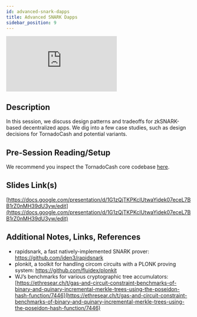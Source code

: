 ```yaml
---
id: advanced-snark-dapps
title: Advanced SNARK Dapps
sidebar_position: 9
---
```


<iframe
  src="https://www.youtube.com/embed/T1yjdoINiuI"
  title="YouTube video player"
  frameborder="0"
  allow="accelerometer; autoplay; clipboard-write; encrypted-media; gyroscope; picture-in-picture"
  allowfullscreen
></iframe>

## Description

In this session, we discuss design patterns and tradeoffs for zkSNARK-based decentralized apps. We dig into a few case studies, such as design decisions for TornadoCash and potential variants.

## Pre-Session Reading/Setup

We recommend you inspect the TornadoCash core codebase [here](https://github.com/tornadocash/tornado-core/).

## Slides Link(s)

[https://docs.google.com/presentation/d/1G1zQjTKPKclUtwaYidek07eceL7BB1rZ0nMH39dU3yw/edit](https://docs.google.com/presentation/d/1G1zQjTKPKclUtwaYidek07eceL7BB1rZ0nMH39dU3yw/edit)

## Additional Notes, Links, References

- rapidsnark, a fast natively-implemented SNARK prover: https://github.com/iden3/rapidsnark
- plonkit, a toolkit for handling circom circuits with a PLONK proving system: https://github.com/fluidex/plonkit
- WJ’s benchmarks for various cryptographic tree accumulators: [https://ethresear.ch/t/gas-and-circuit-constraint-benchmarks-of-binary-and-quinary-incremental-merkle-trees-using-the-poseidon-hash-function/7446](https://ethresear.ch/t/gas-and-circuit-constraint-benchmarks-of-binary-and-quinary-incremental-merkle-trees-using-the-poseidon-hash-function/7446)
